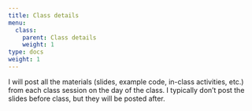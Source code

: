 ```yaml
---
title: Class details
menu:
  class:
    parent: Class details
    weight: 1
type: docs
weight: 1
---
```


I will post all the materials (slides, example code, in-class activities, etc.) from each class session on the day of the class. I typically don't post the slides before class, but they will be posted after.
